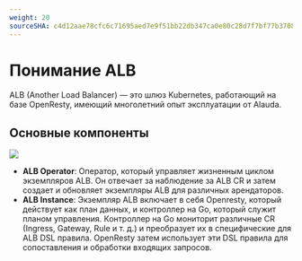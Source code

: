 ```yaml
---
weight: 20
sourceSHA: c4d12aae78cfc6c71695aed7e9f51bb22db347ca0e80c28d7f7bf77b3708c64c
---
```


# Понимание ALB

ALB (Another Load Balancer) — это шлюз Kubernetes, работающий на базе OpenResty, имеющий многолетний опыт эксплуатации от Alauda.

## Основные компоненты

![](../../../../en/configure/networking/assets/alb_architecture.png)

- **ALB Operator**: Оператор, который управляет жизненным циклом экземпляров ALB. Он отвечает за наблюдение за ALB CR и затем создает и обновляет экземпляры ALB для различных арендаторов.
- **ALB Instance**: Экземпляр ALB включает в себя Openresty, который действует как план данных, и контроллер на Go, который служит планом управления.
  Контроллер на Go мониторит различные CR (Ingress, Gateway, Rule и т. д.) и преобразует их в специфические для ALB DSL правила. OpenResty затем использует эти DSL правила для сопоставления и обработки входящих запросов.
